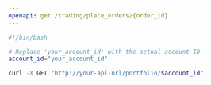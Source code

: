 ```yaml
---
openapi: get /trading/place_orders/{order_id}
---
```


```bash Example Request
#!/bin/bash

# Replace 'your_account_id' with the actual account ID
account_id="your_account_id"

curl -X GET "http://your-api-url/portfolio/$account_id"

```
